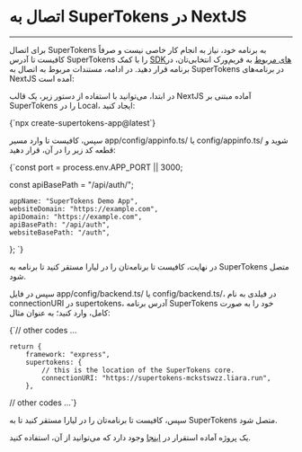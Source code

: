 

<Layout>
<Head>
<title>مستندات اتصال به SuperTokens در NextJS - لیارا</title>
<meta property="og:title" content="مستندات خدمات رایانش ابری لیارا" />
<meta property="og:description" content="مستندات مربوط به نحوه اتصال به برنامه SuperTokens در فریم‌ورک NextJS در لیارا"  />
<meta property="og:image" content="https://media.liara.ir/logos/liara-poster.jpg" />
</Head>

# اتصال به SuperTokens در NextJS 
<hr className="mb-2" />
 
برای اتصال SuperTokens به برنامه خود، نیاز به انجام کار خاصی نیست و صرفاً کافیست تا آدرس SuperTokens را با کمک <a href="https://supertokens.com/docs/community/sdks" className="text-[#2196f3]">SDKهای مربوط</a> به فریم‌ورک انتخابی‌تان، در برنامه قرار دهید. 
در ادامه، مستندات مربوط به اتصال به SuperTokens در برنامه‌های NextJS آمده است: 

در ابتدا، می‌توانید با استفاده از دستور زیر، یک قالب NextJS آماده مبتنی بر SuperTokens را در Local، ایجاد کنید: 

<div className="h-4" />
<div dir='ltr'>
    <Highlight className="bash">
      {`npx create-supertokens-app@latest`}
    </Highlight>
</div>
<div className="h-2" />

سپس، کافیست تا وارد مسیر <Important>app/config/appinfo.ts/</Important> یا <Important>config/appinfo.ts/</Important> شوید و قطعه کد زیر را در آن، قرار دهید:


<div className="h-4" />
<div dir='ltr'>
    <Highlight className="json">
      {`const port = process.env.APP_PORT || 3000;

const apiBasePath = "/api/auth/";


    appName: "SuperTokens Demo App",
    websiteDomain: "https://example.com",
    apiDomain: "https://example.com",
    apiBasePath: "/api/auth",
    websiteBasePath: "/auth",
};
`}
    </Highlight>
</div>
<div className="h-2" />

در نهایت، کافیست تا برنامه‌تان را در لیارا مستقر کنید تا برنامه به SuperTokens متصل شود.

سپس در فایل <Important>app/config/backend.ts/</Important> یا <Important>config/backend.ts/</Important>، در فیلدی به نام <Important>connectionURI</Important> در <Important>supertokens</Important>، آدرس برنامه SuperTokens خود را به صورت کامل، وارد کنید؛ به عنوان مثال:

<div className="h-4" />
<div dir='ltr'>
    <Highlight className="js">
      {`// other codes ...

    return {
        framework: "express",
        supertokens: {
            // this is the location of the SuperTokens core.
            connectionURI: "https://supertokens-mckstswzz.liara.run",
        },

// other codes ...`}
    </Highlight>
</div>
<div className="h-2" />

سپس، کافیست تا برنامه‌تان را در لیارا مستقر کنید تا به SuperTokens متصل شود. 

<div className="h-2" />
<Alert variant="success">
<p>
یک پروژه آماده استقرار در <a href="https://github.com/liara-cloud/supertokens-nextjs.git" className="text-[#2196f3] ">اینجا</a> وجود دارد که می‌توانید از آن، استفاده کنید.
</p>
</Alert>

</Layout>